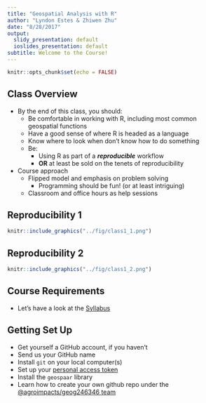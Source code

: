 ```yaml
---
title: "Geospatial Analysis with R"
author: "Lyndon Estes & Zhiwen Zhu"
date: "8/28/2017"
output:
  slidy_presentation: default
  ioslides_presentation: default
subtitle: Welcome to the Course!
---
```


```r
knitr::opts_chunk$set(echo = FALSE)
```

## Class Overview

- By the end of this class, you should:
    - Be comfortable in working with R, including most common geospatial functions
    - Have a good sense of where R is headed as a language
    - Know where to look when don't know how to do something
    - Be:
        - Using R as part of a ___reproducible___ workflow
        - __OR__ at least be sold on the tenets of reproducibility

- Course approach
    - Flipped model and emphasis on problem solving
        - Programming should be fun! (or at least intriguing)
    - Classroom and office hours as help sessions

## Reproducibility 1

```r
knitr::include_graphics("../fig/class1_1.png")
```

## Reproducibility 2
```r
knitr::include_graphics("../fig/class1_2.png")
```

## Course Requirements

- Let's have a look at the [Syllabus](../syllabus.html)

## Getting Set Up

- Get yourself a GitHub account, if you haven't
- Send us your GitHub name
- Install `git` on your local computer(s)
- Set up your [personal access token](../help.html)
- Install the `geospaar` library
- Learn how to create your own github repo under the [\@agroimpacts\/geog246346 team](https://github.com/agroimpacts)





